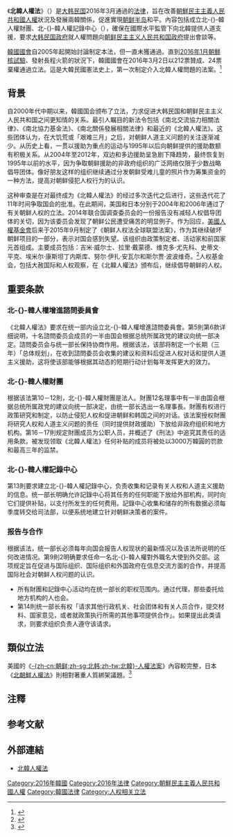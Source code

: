 {{noteTA
|G1=Korea
|G2=Korea Comparison
|1=zh-cn:北韩人权法;zh-tw:北韓人權法
}}
{{Infobox legislation
|short_title         = 北韓人權法
|legislature         = 
|image               = Emblem of South Korea.svg
|imagesize           = 
|imagealt            = 
|caption             = 大韓民國國徽
|long_title          = 
|citation            = 第14070號
|enacted_by          = 
|date_enacted        = 
|date_passed         = 2016年3月3日
|enacted_by2         = 
|date_enacted2       = 
|date_passed2        = 
|date_assented       = 
|royal_assent        = 
|date_effective      = 2016年9月4日
|bill                = 
|bill_citation       = 
|bill_date           = 
|introduced_by       = 
|1st_reading         = 
|2nd_reading         = 
|3rd_reading         = 
|committee_report    = 
|bill2               = 
|bill_citation2      = 
|bill_date2          = 
|introduced_by2      = 
|1st_reading2        = 
|2nd_reading2        = 
|3rd_reading2        = 
|committee_report2   = 
|white_paper         = 
|amendments          = 
|repeals             = 
|related_legislation = 
|summary             = 
|keywords            = 
|status              = 
}}
{{朝鲜民主主义人民共和国人权|expanded=all}}
《'''北韓人權法'''》（{{kor|名=南|諺=북한인권법|漢=北韓人權法}}）是[[大韩民国|大韩民国]]2016年3月通過的[[法律|法律]]，旨在改善[[朝鮮民主主義人民共和國人權|朝鮮民主主義人民共和國人權]]狀況及發展兩韓關係，促進實現[[朝鲜半岛|朝鲜半岛]]和平。內容包括成立北-{}-韓人權財團、北-{}-韓人權記錄中心（{{lang|ko|북한인권기록센터}}），確保在國際水平監管下向北韓提供人道支援，要求[[大韩民国政府|大韩民国政府]]就人權問題向[[朝鲜民主主义人民共和国政府|朝鲜民主主义人民共和国政府]]提出會談等。

[[韓國國會|韓國國會]]自2005年起開始討論制定本法，但一直未獲通過。直到[[2016年1月朝鮮核試驗|2016年1月朝鮮核試驗]]、發射長程火箭的狀況下，韓國國會在2016年3月2日以212票贊成、24票棄權通過立法。這是大韓民國憲法史上，第一次制定介入北韓人權問題的法案。<ref>{{cite news|title=歡迎韓國國會通過北韓人權法|url=http://www.inmediahk.net/node/1041043|agency=獨立媒體(香港)|date=2016-03-03|accessdate=2016-12-16|archive-date=2018-06-17|archive-url=https://web.archive.org/web/20180617115725/http://www.inmediahk.net/node/1041043}}</ref>

== 背景 ==
自2000年代中期以来，韓國国会颁布了立法，力求促进大韩民国和朝鲜民主主义人民共和国之间更知情的关系。最引人瞩目的新法令包括《南北交流協力相關法律》、《南北協力基金法》、《南北關係發展相關法律》和最近的《北韓人權法》{{NoteTag|该法律将取代其它所有涉及人权的现有立法，除非另有明确说明。然而，第7則也提到《南北關係發展相關法律》第15則将「对任命南北人权对话代表所必需的事项适用」。|name=a}}。这些团体认为，在大饥荒或「艰难三月」之后，对朝鲜人道主义问题的关注逐渐减少。从历史上看，一贯以援助为重点的运动与1995年以后向朝鲜提供的援助数额有积极关系。从2004年至2012年，双边和多边援助呈急剧下降趋势，最终恢复到1995年以前的水平，因为争取朝鲜援助的非政府组织的广泛网络仅限于少数战略倡导团体。像好朋友这样的组织继续通过分发朝鲜受难儿童的照片作为筹集资金的一种方法，提高对朝鲜侵犯人权行为的认识。

这种审查是在对最终成为《北韓人權法》的经过多次迭代之后进行，这些迭代花了11年时间争取国会的批准。在此期间，美国和日本分别于2004年和2006年通过了有关朝鲜人权的立法。2014年联合国调查委员会的一份报告没有减轻人权倡导团体的关切，因为该委员会发现了朝鲜公民遭受痛苦的明显例子。作为回应，[[美國人權基金會|美國人權基金會]]后来于2015年9月制定了《朝鲜人权法全球联盟法案》，作为其继续破坏朝鲜项目的一部分，表示对国会感到失望。该组织由政策制定者、活动家和前国家元首组成。主要成员包括：吉米·威尔士、拉里·戴蒙德、维克多·尤先科、史蒂文·平克、埃米尔·康斯坦丁内斯库、努尔·伊扎·安瓦尔和斯尔贾·波波维奇。<ref>{{Cite web|title=全球朝鲜人权法联盟|url=https://www.humanrightsfoundation.org/programs/hrf-programs/global-coalition-for-the-north-korean-human-rights-act|date=2016年9月16日|publisher=人权基金会|access-date=2021年9月8日|archive-date=2016年9月16日|archive-url=https://web.archive.org/web/20160916233752/https://humanrightsfoundation.org/programs/hrf-programs/global-coalition-for-the-north-korean-human-rights-act}}</ref>人权基金会，包括大赦国际和人权观察，在《北韓人權法》颁布后，继续倡导朝鲜的人权。

== 重要条款 ==

=== 北-{}-韓人權增進諮問委員會 ===
《北韓人權法》要求在统一部内设立北-{}-韓人權增進諮問委員會。第5則第6款详细说明，十名諮問委员会成员的一半由国会根据总统所属政党的建议向统一部决定。諮問委员会与统一部长保持协商作用。根据该法，该部将制定一个长期（三年）「总体规划」，在收到諮問委员会收集的建议和资料后促进人权对话和提供人道主义援助，这将使该部能够根据其动态的短期行动计划每年发挥更大的效力。

=== 北-{}-韓人權財團 ===
根据该法第10－12則，北-{}-韓人權財團是法人。財團12名理事中有一半由国会根据总统所属政党的建议向统一部决定，由统一部长选出一名理事長。財團有权进行政策研究和制定，以防止侵犯人权和促进朝鲜和韩国之间的对话。该法案授权財團将研究人权和人道主义问题的责任（同时提供财政援助）下放给非政府组织和地方机构。第16－17則规定財團成员为公职人员，并概述了《刑法》中追究其责任的适用条款。被发现领取《北韓人權法》任何补贴的成员将被处以3000万韓圓的罚款和最高三年的监禁。

=== 北-{}-韓人權記錄中心 ===
第13則要求建立北-{}-韓人權記錄中心，负责收集和记录有关人权和人道主义援助的信息。统一部长明确允许記錄中心将其任务的任何职能下放给外部机构，同时向它们提供补贴，以支付所发生的任何费用。記錄中心收集和储存的所有数据必须每季度转交给司法部，以便系统地建立针对朝鲜决策者的案件。

=== 报告与合作 ===
根据该法，统一部长必须每年向国会报告人权现状的最新情况以及该法所说明的任何改进情况。第9則2明确要求任命一名北-{}-韓人權對外職名大使到外交部。这项规定旨在促进与国际组织、国际组织和外国政府在信息交流方面的合作，并提高国际社会对朝鲜人权问题的认识。

* 所有財團和記錄中心活动均在统一部长的职权范围内。通过代理，那些委托给地方机构的人也会。
* 第14則统一部长有权「请求其他行政机关、社会团体和有关人员合作，提交材料、国家意见，或者就政策执行所需的其他事项提供合作」。如果提出此类请求，则要求组织负责人遵守该请求。

==類似立法==
美國的《[[北韓人權法案_(美國)|-{zh-cn:朝鲜;zh-sg:北韩;zh-tw:北韓}-人權法案]]》內容較完整，日本《[[北朝鮮人權法_(日本)|北朝鮮人權法]]》則相對著重人質綁架議題。<ref name=Liber>{{cite news|author1=張筱笛|title=台聯推動「中國人權法」立法|url=http://news.ltn.com.tw/news/focus/paper/920304|agency=自由時報|date=2015-10-02|accessdate=2016-12-16|archive-date=2015-10-02|archive-url=https://web.archive.org/web/20151002200814/http://news.ltn.com.tw/news/focus/paper/920304}}</ref>

== 注釋 ==
{{notefoot}}

==参考文献==
{{Reflist}}

==外部連結==
{{Wikisourcelang|ko|북한인권법 (대한민국)}}
*[https://www.law.go.kr/법령/북한인권법 北韓人權法] {{Wayback|url=https://www.law.go.kr/%EB%B2%95%EB%A0%B9/%EB%B6%81%ED%95%9C%EC%9D%B8%EA%B6%8C%EB%B2%95 |date=20210604043310 }}

[[Category:2016年韓國|Category:2016年韓國]]
[[Category:2016年法律|Category:2016年法律]]
[[Category:朝鮮民主主義人民共和國人權|Category:朝鮮民主主義人民共和國人權]]
[[Category:韓國法律|Category:韓國法律]]
[[Category:人权相关立法|Category:人权相关立法]]